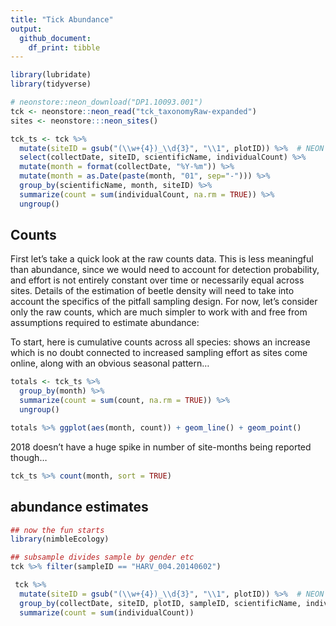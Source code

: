 ```yaml
---
title: "Tick Abundance"
output: 
  github_document:
    df_print: tibble
---
```


```r
library(lubridate)
library(tidyverse)
```


```r
# neonstore::neon_download("DP1.10093.001")
tck <- neonstore::neon_read("tck_taxonomyRaw-expanded")
sites <- neonstore:::neon_sites() 
```


```r
tck_ts <- tck %>% 
  mutate(siteID = gsub("(\\w+{4})_\\d{3}", "\\1", plotID)) %>%  # NEON forgot this field this time...
  select(collectDate, siteID, scientificName, individualCount) %>%
  mutate(month = format(collectDate, "%Y-%m")) %>% 
  mutate(month = as.Date(paste(month, "01", sep="-"))) %>%
  group_by(scientificName, month, siteID) %>%
  summarize(count = sum(individualCount, na.rm = TRUE)) %>%
  ungroup()
```

## Counts

First let's take a quick look at the raw counts data.  This is less meaningful than abundance,
since we would need to account for detection probability, and effort is not entirely constant over
time or necessarily equal across sites.  Details of the estimation of beetle density will need to
take into account the specifics of the pitfall sampling design.  For now, let's consider only the
raw counts, which are much simpler to work with and free from assumptions required to estimate abundance:


To start, here is cumulative counts across all species: shows an increase which is no doubt connected 
to increased sampling effort as sites come online, along with an obvious seasonal 
pattern...


```r
totals <- tck_ts %>% 
  group_by(month) %>%
  summarize(count = sum(count, na.rm = TRUE)) %>%
  ungroup()

totals %>% ggplot(aes(month, count)) + geom_line() + geom_point()
```

2018 doesn't have a huge spike in number of site-months being reported though...

```r
tck_ts %>% count(month, sort = TRUE)
```

## abundance estimates

```r
## now the fun starts
library(nimbleEcology)
```

```r
## subsample divides sample by gender etc
tck %>% filter(sampleID == "HARV_004.20140602")

```


```r
 tck %>% 
  mutate(siteID = gsub("(\\w+{4})_\\d{3}", "\\1", plotID)) %>%  # NEON forgot this field this time...
  group_by(collectDate, siteID, plotID, sampleID, scientificName, individualCount) %>%
  summarize(count = sum(individualCount))

```




